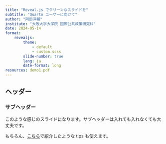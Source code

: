 ```yaml
---
title: "Reveal.js でクリーンなスライドを"
subtitle: "Quarto ユーザーに向けて"
author: "阿部洋輔"
institute: "大阪大学大学院 国際公共政策研究科"
date: 2024-05-14
format: 
    revealjs: 
        theme: 
            - default
            - custom.scss
        slide-number: true
        lang: ja
        date-format: long
resources: demo1.pdf
---
```


## ヘッダー

### サブヘッダー

このような感じのスライドになります。サブヘッダーは入れても入れなくても大丈夫です。

::: {.callout-note}
もちろん、[こちら](https://yo5uke.github.io/tips/240512_revealjs/)で紹介したような tips も使えます。
:::